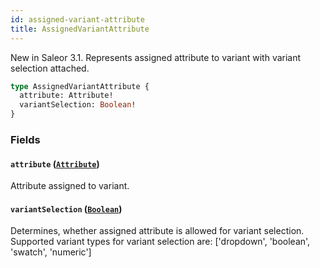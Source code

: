 ```yaml
---
id: assigned-variant-attribute
title: AssignedVariantAttribute
---
```



New in Saleor 3.1. Represents assigned attribute to variant with variant selection attached.

```graphql
type AssignedVariantAttribute {
  attribute: Attribute!
  variantSelection: Boolean!
}
```


### Fields

#### `attribute` ([`Attribute`](../../../developer/api-reference/objects/attribute))

Attribute assigned to variant.


#### `variantSelection` ([`Boolean`](../../../developer/api-reference/scalars/boolean))

Determines, whether assigned attribute is allowed for variant selection. Supported variant types for variant selection are: ['dropdown', 'boolean', 'swatch', 'numeric']




